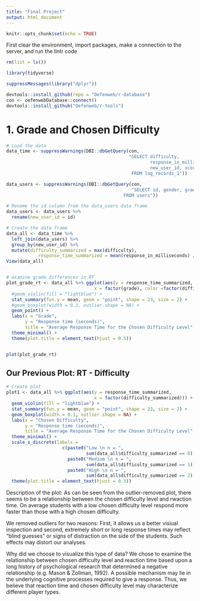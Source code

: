 ```yaml
---
title: "Final Project"
output: html_document
---
```


```r
knitr::opts_chunk$set(echo = TRUE)
```

First clear the environment, import packages, make a connection to the server, and run the lintr code
```r
rm(list = ls())

library(tidyverse)

suppressMessages(library("dplyr"))

devtools::install_github(repo = "Oefenweb/r-database")
con <- oefenwebDatabase::connect()
devtools::install_github("Oefenweb/r-tools")

```

# 1. Grade and Chosen Difficulty
```r

# Load the data
data_time <- suppressWarnings(DBI::dbGetQuery(con,
                                              "SELECT difficulty,
                                                      response_in_milliseconds,
                                                      new_user_id, score
                                               FROM log_records_1"))

data_users <- suppressWarnings(DBI::dbGetQuery(con,
                                               "SELECT id, gender, grade
                                            FROM users"))

# Rename the id column from the data_users data frame
data_users <- data_users %>%
  rename(new_user_id = id)

# Create the data frame
data_all <- data_time %>%
  left_join(data_users) %>%
  group_by(new_user_id) %>%
  mutate(difficulty_summarized = max(difficulty),
            response_time_summarized = mean(response_in_milliseconds) / 1000)
View(data_all)


# examine grade differences in RT
plot_grade_rt <- data_all %>% ggplot(aes(y = response_time_summarized,
                                 x = factor(grade), color =factor(difficulty_summarized))) +
  #geom_violin(fill = "lightblue") +
  stat_summary(fun.y = mean, geom = "point", shape = 23, size = 2) +
  #geom_boxplot(width = 0.1, outlier.shape = NA) +
  geom_point() +
  labs(x = "Grade",
       y = "Response time (seconds)",
       title = "Average Response Time for the Chosen Difficulty Level", caption = "Outliers have been removed.") +
  theme_minimal() +
  theme(plot.title = element_text(hjust = 0.5))


plot(plot_grade_rt)

```


## Our Previous Plot: RT - Difficulty
```r

# Create plot
plot1 <- data_all %>% ggplot(aes(y = response_time_summarized,
                                 x = factor(difficulty_summarized))) +
  geom_violin(fill = "lightblue") +
  stat_summary(fun.y = mean, geom = "point", shape = 23, size = 2) +
  geom_boxplot(width = 0.1, outlier.shape = NA) +
  labs(x = "Chosen Difficulty",
       y = "Response time (seconds)",
       title = "Average Response Time for the Chosen Difficulty Level", caption = "Outliers have been removed.") +
  theme_minimal() +
  scale_x_discrete(labels =
                     c(paste0("Low \n n = ",
                              sum(data_all$difficulty_summarized == 0)),
                       paste0("Medium \n n = ",
                              sum(data_all$difficulty_summarized == 1)),
                       paste0("High \n n = ",
                              sum(data_all$difficulty_summarized == 2)))) +
  theme(plot.title = element_text(hjust = 0.5))

```

Description of the plot:
As can be seen from the outlier-removed plot, there seems to be a relationship between the chosen difficulty level and rwaction time. On average students with a low chosen difficulty level respond more faster than those with a high chosen difficulty. 

We removed outliers for two reasons: First, it allows us a better visiual inspection and second, extremely short or long response times may reflect "blind guesses" or signs of distraction on the side of the students. Such effects may distort our analyses. 

Why did we choose to visualize this type of data?
We chose to examine the relationship between chosen difficulty level and reaction time based upon a long history of psychological research that determined a negative relationship (e.g. Mason & Zollman, 1992). A possible mechanism may lie in the underlying cognitive processes required to give a response. Thus, we believe that reaction time and chosen difficulty level may characterize different player types. 






